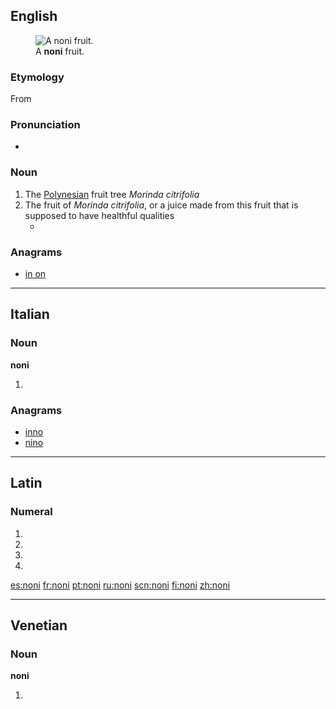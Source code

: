 ==English==
[[File:Morinda_citrifolia_Fruit.jpg|thumb|A '''noni''' fruit.]]

===Etymology===

From {{etyl|haw}} {{term|lang=haw|noni}}

===Pronunciation===
* {{IPA|ˈnoʊni}} {{a|US}}

===Noun===
{{en-noun|s|-}}

# The [[Polynesia]]n fruit tree ''Morinda citrifolia''
# The fruit of ''Morinda citrifolia'', or a juice made from this fruit that is supposed to have healthful qualities
#* {{quote-news|year=2009|date=August 20|author=DocsTheYou|title=Are antioxidants worth the cash?|work=Toronto Star|url=http://www.thestar.com/living/article/682895
|passage=I'm wondering if the claims you hear about the so-called miracle antioxidants – including goji, açai and '''noni''' – are true. }}

===Anagrams===
* [[in on#English|in on]]

----

==Italian==

===Noun===
'''noni''' {{m}}

# {{plural of|[[nono]]|lang=it}}

===Anagrams===
* [[inno#Italian|inno]]
* [[nino#Italian|nino]]

----

==Latin==

===Numeral===
{{la-num-form|nonī}}

# {{inflection of|nonus|nonus|nom|m|p|lang=la}}
# {{inflection of|nonus|nonus|gen|m|s|lang=la}}
# {{inflection of|nonus|nonus|gen|n|s|lang=la}}
# {{inflection of|nonus|nonus|voc|m|p|lang=la}}
{{count page|[[Wiktionary:Page count]]}}

[[es:noni]]
[[fr:noni]]
[[pt:noni]]
[[ru:noni]]
[[scn:noni]]
[[fi:noni]]
[[zh:noni]]

----
==Venetian==

===Noun===
'''noni''' {{m}}

# {{plural of|[[nono]]|lang=vec}}
{{rfc-auto}}